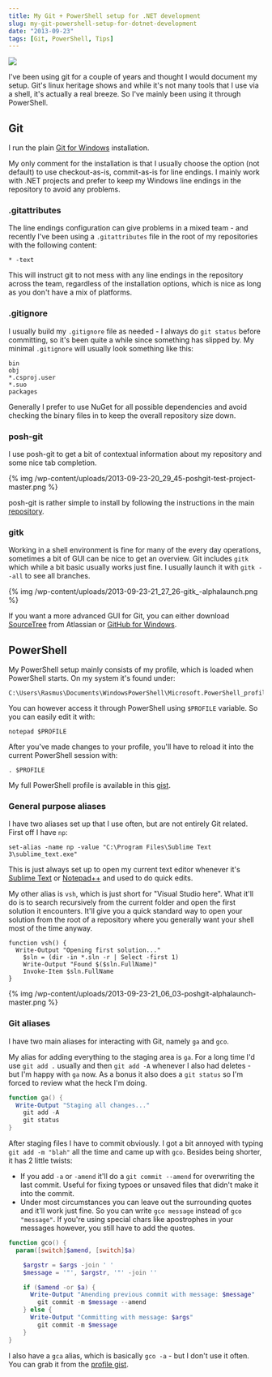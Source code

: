 ```yaml
---
title: My Git + PowerShell setup for .NET development
slug: my-git-powershell-setup-for-dotnet-development
date: "2013-09-23"
tags: [Git, PowerShell, Tips]
---
```


<img src="git.png" />

I've been using git for a couple of years and thought I would document my setup. Git's linux heritage shows and while it's not many tools that I use via a shell, it's actually a real breeze. So I've mainly been using it through PowerShell.

## Git

I run the plain [Git for Windows](http://msysgit.github.io/) installation.

My only comment for the installation is that I usually choose the option (not default) to use checkout-as-is, commit-as-is for line endings. I mainly work with .NET projects and prefer to keep my Windows line endings in the repository to avoid any problems.

### .gitattributes

The line endings configuration can give problems in a mixed team - and recently I've been using a `.gitattributes` file in the root of my repositories with the following content:

```
* -text
```

This will instruct git to not mess with any line endings in the repository across the team, regardless of the installation options, which is nice as long as you don't have a mix of platforms.


### .gitignore

I usually build my `.gitignore` file as needed - I always do `git status` before committing, so it's been quite a while since something has slipped by. My minimal `.gitignore` will usually look something like this:

```
bin
obj
*.csproj.user
*.suo
packages
```

Generally I prefer to use NuGet for all possible dependencies and avoid checking the binary files in to keep the overall repository size down.

### posh-git

I use posh-git to get a bit of contextual information about my repository and some nice tab completion.

{% img /wp-content/uploads/2013-09-23-20_29_45-poshgit-test-project-master.png %}

posh-git is rather simple to install by following the instructions in the main [repository](https://github.com/dahlbyk/posh-git).

### gitk

Working in a shell environment is fine for many of the every day operations, sometimes a bit of GUI can be nice to get an overview. Git includes `gitk` which while a bit basic usually works just fine. I usually launch it with `gitk --all` to see all branches.

{% img /wp-content/uploads/2013-09-23-21_27_26-gitk_-alphalaunch.png %}

If you want a more advanced GUI for Git, you can either download [SourceTree](http://www.sourcetreeapp.com/) from Atlassian or [GitHub for Windows](http://windows.github.com/).


## PowerShell

My PowerShell setup mainly consists of my profile, which is loaded when PowerShell starts. On my system it's found under:

```
C:\Users\Rasmus\Documents\WindowsPowerShell\Microsoft.PowerShell_profile.ps1
```

You can however access it through PowerShell using `$PROFILE` variable. So you can easily edit it with:

```
notepad $PROFILE
```

After you've made changes to your profile, you'll have to reload it into the current PowerShell session with:

```
. $PROFILE
```

My full PowerShell profile is available in this [gist](https://gist.github.com/rasmuskl/3786798).

### General purpose aliases

I have two aliases set up that I use often, but are not entirely Git related. First off I have `np`:

```
set-alias -name np -value "C:\Program Files\Sublime Text 3\sublime_text.exe"
```

This is just always set up to open my current text editor whenever it's [Sublime Text](http://www.sublimetext.com/) or [Notepad++](http://notepad-plus-plus.org/) and used to do quick edits.

My other alias is `vsh`, which is just short for "Visual Studio here". What it'll do is to search recursively from the current folder and open the first solution it encounters. It'll give you a quick standard way to open your solution from the root of a repository where you generally want your shell most of the time anyway.

```
function vsh() {
  Write-Output "Opening first solution..."
    $sln = (dir -in *.sln -r | Select -first 1)
    Write-Output "Found $($sln.FullName)"
    Invoke-Item $sln.FullName
}
```

{% img /wp-content/uploads/2013-09-23-21_06_03-poshgit-alphalaunch-master.png %}

### Git aliases

I have two main aliases for interacting with Git, namely `ga` and `gco`.

My alias for adding everything to the staging area is `ga`. For a long time I'd use `git add .` usually and then `git add -A` whenever I also had deletes - but I'm happy with `ga` now. As a bonus it also does a `git status` so I'm forced to review what the heck I'm doing.

``` powershell
function ga() {
  Write-Output "Staging all changes..."
    git add -A
    git status
}
```

After staging files I have to commit obviously. I got a bit annoyed with typing `git add -m "blah"` all the time and came up with `gco`. Besides being shorter, it has 2 little twists:

- If you add `-a` or `-amend` it'll do a `git commit --amend` for overwriting the last commit. Useful for fixing typoes or unsaved files that didn't make it into the commit.
- Under most circumstances you can leave out the surrounding quotes and it'll work just fine. So you can write `gco message` instead of `gco "message"`. If you're using special chars like apostrophes in your messages however, you still have to add the quotes.

``` powershell
function gco() {
  param([switch]$amend, [switch]$a)

    $argstr = $args -join ' '
    $message = '"', $argstr, '"' -join ''

    if ($amend -or $a) {
      Write-Output "Amending previous commit with message: $message"
        git commit -m $message --amend
    } else {
      Write-Output "Committing with message: $args"
        git commit -m $message
    }
}
```

I also have a `gca` alias, which is basically `gco -a` - but I don't use it often. You can grab it from the [profile gist](https://gist.github.com/rasmuskl/3786798).

